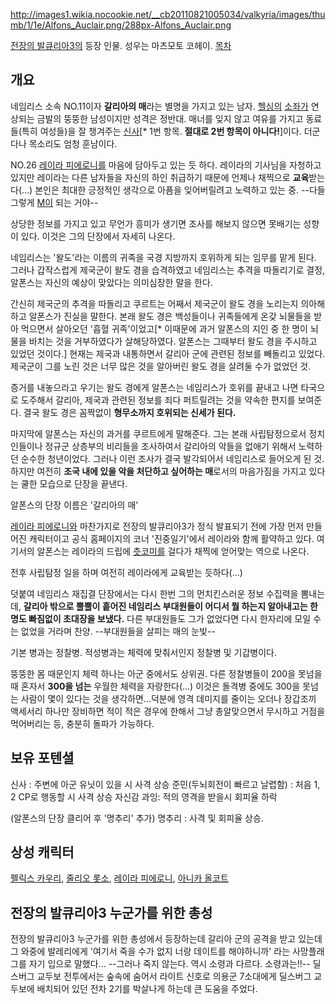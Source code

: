 
http://images1.wikia.nocookie.net/__cb20110821005034/valkyria/images/thumb/1/1e/Alfons_Auclair.png/288px-Alfons_Auclair.png

[[전장의 발큐리아3]]의 등장 인물. 성우는 마츠모토 코헤이.
[[목차]]
== 개요 ==

네임리스 소속 NO.11이자 '''갈리아의 매'''라는 별명을 가지고 있는 남자. [[헬싱]]의 [[소좌]]가 연상되는 금발의 뚱뚱한 남성이지만 성격은 정반대. 매너를 잊지 않고 여유를 가지고 동료들(특히 여성들)을 잘 챙겨주는 [[신사]][* 1번 항목. '''절대로 2번 항목이 아니다!''']이다. 더군다나 목소리도 엄청 훈남이다.

NO.26 [[레이라 피에로니]]를 마음에 담아두고 있는 듯 하다. 레이라의 기사님을 자청하고 있지만 레이라는 다른 남자들을 자신의 하인 취급하기 때문에 언제나 채찍으로 '''교육'''받는다(...) 본인은 최대한 긍정적인 생각으로 아픔을 잊어버릴려고 노력하고 있는 중. --다들 그렇게 [[M]]이 되는 거야--

상당한 정보를 가지고 있고 무언가 흥미가 생기면 조사를 해보지 않으면 못배기는 성향이 있다. 이것은 그의 단장에서 자세히 나온다.

네임리스는 '왈도'라는 이름의 귀족을 국경 지방까지 호위하게 되는 임무를 맡게 된다. 그러나 갑작스럽게 제국군이 왈도 경을 습격하였고 네임리스는 추격을 따돌리기로 결정, 알폰스는 자신의 예상이 맞았다는 의미심장한 말을 한다.

간신히 제국군의 추격을 따돌리고 쿠르트는 어째서 제국군이 왈도 경을 노리는지 의아해하고 알폰스가 진실을 말한다. 본래 왈도 경은 백성들이나 귀족들에게 온갖 뇌물들을 받아 먹으면서 살아오던 '흡혈 귀족'이었고[* 이때문에 과거 알폰스의 지인 중 한 명이 뇌물을 바치는 것을 거부하였다가 살해당하였다. 알폰스는 그때부터 왈도 경을 주시하고 있었던 것이다.] 현재는 제국과 내통하면서 갈리아 군에 관련된 정보를 빼돌리고 있었다. 제국군이 그를 노린 것은 너무 많은 것을 알아버린 왈도 경을 살려둘 수가 없었던 것.

증거를 내놓으라고 우기는 왈도 경에게 알폰스는 네임리스가 호위를 끝내고 나면 타국으로 도주해서 갈리아, 제국과 관련된 정보를 죄다 퍼트릴려는 것을 약속한 편지를 보여준다. 결국 왈도 경은 꼼짝없이 '''형무소까지 호위되는 신세가 된다.'''

마지막에 알폰스는 자신의 과거를 쿠르트에게 말해준다. 그는 본래 사립탐정으로서 정치인들이나 정규군 상층부의 비리들을 조사하여서 갈리아의 악들을 없애기 위해서 노력하던 순수한 청년이었다. 그러나 이런 조사가 결국 발각되어서 네임리스로 들어오게 된 것. 하지만 여전히 '''조국 내에 있을 악을 처단하고 싶어하는 매'''로서의 마음가짐을 가지고 있다는 쿨한 모습으로 단장을 끝낸다.

알폰스의 단장 이름은 '갈리아의 매'

[[레이라 피에로니]]와 마찬가지로 전장의 발큐리아3가 정식 발표되기 전에 가장 먼저 만들어진 캐릭터이고 공식 홈페이지의 코너 '진중일기'에서 레이라와 함께 활약하고 있다. 여기서의 알폰스는 레이라의 드립에 [[츳코미]]를 걸다가 채찍에 얻어맞는 역으로 나온다.

전후 사립탐정 일을 하며 여전히 레이라에게 교육받는 듯하다(...)

덧붙여 네임리스 재집결 단장에서는 다시 한번 그의 먼치킨스러운 정보 수집력을 뽐내는데, '''갈리아 밖으로 뿔뿔이 흩어진 네임리스 부대원들이 어디서 뭘 하는지 알아내고는 한명도 빠짐없이 초대장을 보냈다.''' 다른 부대원들도 그가 없었다면 다시 한자리에 모일 수는 없었을 거라며 찬양. --부대원들을 살피는 매의 눈빛--

기본 병과는 정찰병. 적성병과는 체력에 맞춰서인지 정찰병 및 기갑병이다.

뚱뚱한 몸 때문인지 체력 하나는 아군 중에서도 상위권. 다른 정찰병들이 200을 못넘을때 혼자서 '''300을 넘는''' 우월한 체력을 자랑한다(...) 이것은 돌격병 중에도 300을 못넘는 사람이 몇이 있다는 것을 생각하면...덕분에 영격 데미지를 줄이는 오더나 장갑조끼 액세서리 하나만 장비하면 적이 적은 경우에 한해서 그냥 총알맞으면서 무시하고 거점을 먹어버리는 등, 충분히 돌파가 가능하다.

== 보유 포텐셜 ==
신사 : 주변에 아군 유닛이 있을 시 사격 상승
준민(두뇌회전이 빠르고 날렵함) : 처음 1, 2 CP로 행동할 시 사격 상승
자신감 과잉: 적의 영격을 받을시 회피율 하락

(알폰스의 단장 클리어 후 '명추리' 추가)
명추리 : 사격 및 회피율 상승.

== 상성 캐릭터 ==
[[펠릭스 카우리]], [[줄리오 롯소]], [[레이라 피에로니]], [[아니카 올코트]]


== 전장의 발큐리아3 누군가를 위한 총성 ==
전장의 발큐리아3 누군가를 위한 총성에서 등장하는데 갈리아 군의 공격을 받고 있는데 그 와중에 발레리에게 '여기서 죽을 수가 없지 너랑 데이트를 해야하니까' 라는 사망플래그를 자기 입으로 말했다... --그러나 죽지 않는다. 역시 소령과 다르다. 소령과는!!-- 딜스버그 교두보 전투에서는 숲속에 숨어서 라이트 신호로 의용군 7소대에게 딜스버그 교두보에 배치되어 있던 전차 2기를 박살나게 하는데 큰 도움을 주었다.
